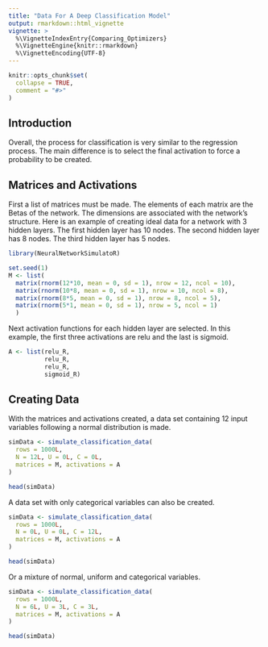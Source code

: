 ```yaml
---
title: "Data For A Deep Classification Model"
output: rmarkdown::html_vignette
vignette: >
  %\VignetteIndexEntry{Comparing_Optimizers}
  %\VignetteEngine{knitr::rmarkdown}
  %\VignetteEncoding{UTF-8}
---
```


```r
knitr::opts_chunk$set(
  collapse = TRUE,
  comment = "#>"
)
```

## Introduction

Overall, the process for classification is very similar to the regression process. The main difference is to select the final activation to force a probability to be created.

## Matrices and Activations

First a list of matrices must be made. The elements of each matrix are the Betas of the network. The dimensions are associated with the network's structure. Here is an example of creating ideal data for a network with 3 hidden layers. The first hidden layer has 10 nodes. The second hidden layer has 8 nodes. The third hidden layer has 5 nodes.

```r
library(NeuralNetworkSimulatoR)

set.seed(1)
M <- list(
  matrix(rnorm(12*10, mean = 0, sd = 1), nrow = 12, ncol = 10),
  matrix(rnorm(10*8, mean = 0, sd = 1), nrow = 10, ncol = 8),
  matrix(rnorm(8*5, mean = 0, sd = 1), nrow = 8, ncol = 5),
  matrix(rnorm(5*1, mean = 0, sd = 1), nrow = 5, ncol = 1)
  )
```

Next activation functions for each hidden layer are selected. In this example, the first three activations are relu and the last is sigmoid.
```r
A <- list(relu_R, 
          relu_R,
          relu_R,
          sigmoid_R)
```

## Creating Data
With the matrices and activations created, a data set containing 12 input variables following a normal distribution is made.

```r
simData <- simulate_classification_data(
  rows = 1000L,
  N = 12L, U = 0L, C = 0L,
  matrices = M, activations = A
)

head(simData)
```

A data set with only categorical variables can also be created.
```r
simData <- simulate_classification_data(
  rows = 1000L,
  N = 0L, U = 0L, C = 12L,
  matrices = M, activations = A
)

head(simData)
```

Or a mixture of normal, uniform and categorical variables.
```r
simData <- simulate_classification_data(
  rows = 1000L,
  N = 6L, U = 3L, C = 3L,
  matrices = M, activations = A
)

head(simData)
```
